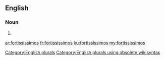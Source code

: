 ==English==

===Noun===
{{head|en}}

# {{plural of|fortississimo}}

[[Category:English plurals]][[Category:English plurals using obsolete wikisyntax]]

[[ar:fortississimos]]
[[fr:fortississimos]]
[[ku:fortississimos]]
[[my:fortississimos]]